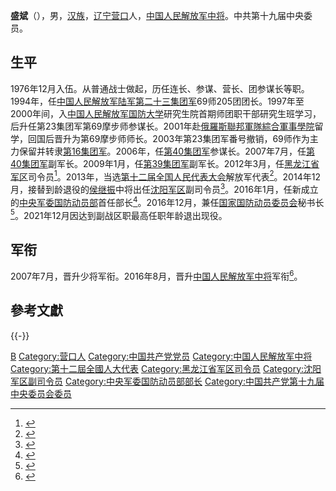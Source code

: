 {{中国人民解放军将领
|name = 盛斌
|image name = 
|width = 
|job = [[中央军委国防动员部|中央军委国防动员部]]部长
|period = 2016年1月至2021年12月
|birthname =
|other_names =
|foreign_names =
|english_names =
|Sex = 男
|date of birth = 1958年12月
|place of birth = {{PRC}}[[辽宁省|辽宁省]][[营口市|营口市]]
|date of death = 
|place of death = 
|nationality = {{PRC}}
|residence = {{PRC}}[[北京市|北京市]]
|languages = [[汉语|汉语]]
|height =
|weight =
|party = {{CPC}}
|rank = [[File:PLA_Lieutenant_General.svg|15px]][[中国人民解放军中将|中国人民解放军中将]]
|spouse = 
|relatives = 
|educate = 
* [[中国人民解放军国防大学|中国人民解放军国防大学]]
* [[俄羅斯聯邦軍隊綜合軍事學院|俄羅斯聯邦軍隊綜合軍事學院]]
|past = 
|work =
|award =
|rankrecord = 
* 2007年7月晋升[[中国人民解放军少将|少将]]军衔
* 2016年8月晋升[[中国人民解放军中将|中将]]军衔
}}
'''盛斌'''（{{bd|1958年|12月|}}），男，[[汉族|汉族]]，[[辽宁|辽宁]][[营口|营口]]人，[[中国人民解放军中将|中国人民解放军中将]]。中共第十九届中央委员。

== 生平 ==
1976年12月入伍。从普通战士做起，历任连长、参谋、营长、团参谋长等职。1994年，任[[中国人民解放军陆军第二十三集团军|中国人民解放军陆军第二十三集团军]]69师205团团长。1997年至2000年间，入[[中国人民解放军国防大学|中国人民解放军国防大学]]研究生院首期师团职干部研究生班学习，后升任第23集团军第69摩步师参谋长。2001年赴[[俄羅斯聯邦軍隊綜合軍事學院|俄羅斯聯邦軍隊綜合軍事學院]]留学，回国后晋升为第69摩步师师长。2003年第23集团军番号撤销，69师作为主力保留并转隶[[中国人民解放军陆军第七十八集团军|第16集团军]]。2006年，任[[中国人民解放军陆军第四十集团军|第40集团军]]参谋长。2007年7月，任[[中国人民解放军陆军第四十集团军|第40集团军]]副军长。2009年1月，任[[中国人民解放军陆军第七十九集团军|第39集团军]]副军长。2012年3月，任[[中国人民解放军黑龙江省军区|黑龙江省军区]]司令员<ref>{{cite news|url=http://www.oumil.com/article/zhenggong/5019.html|title=39集团军副军长盛斌少将升任黑龙江省军区司令员|date=2012-04-15|newspaper=华强军事网|accessdate=2014-02-19|deadurl=yes|archiveurl=https://web.archive.org/web/20140225105759/http://www.oumil.com/article/zhenggong/5019.html|archivedate=2014-02-25}}</ref>。2013年，当选[[第十二届全国人民代表大会|第十二届全国人民代表大会]]解放军代表<ref>{{cite news|url= http://210.82.31.1:8084/delegate/viewDelegate.action?dbid=122951|title=全国人大代表信息-盛斌|newspaper=全国人大网|accessdate=2013-04-05}}</ref>。2014年12月，接替到龄退役的[[侯继振|侯继振]]中将出任[[中国人民解放军沈阳军区|沈阳军区]]副司令员<ref>{{cite web|url=http://china.caixin.com/2015-01-04/100770713.html|title=接替侯继振 盛斌升任沈阳军区副司令员|accessdate=2015-01-04|date=2015-01-04|publisher=财新网|archive-date=2020-06-04|archive-url=https://web.archive.org/web/20200604223143/http://china.caixin.com/2015-01-04/100770713.html|dead-url=no}}</ref>。2016年1月，任新成立的[[中央军委国防动员部|中央军委国防动员部]]首任部长<ref>{{cite web|url=http://news.sina.com.cn/o/2016-01-12/doc-ifxnkkux1187407.shtml|title=中央军委15个职能部门 13部门主官确定|accessdate=2018-12-10|date=2016-01-12|publisher=新浪|archive-date=2020-06-04|archive-url=https://web.archive.org/web/20200604223152/http://news.sina.com.cn/o/2016-01-12/doc-ifxnkkux1187407.shtml|dead-url=no}}</ref>。2016年12月，兼任[[国家国防动员委员会|国家国防动员委员会]]秘书长<ref>{{cite news|url=https://www.thepaper.cn/newsDetail_forward_1574780|title=军委国防动员部部长盛斌兼任国家国防动员委员会秘书长|date=2016-12-06|newspaper=澎湃新闻|accessdate=2016-12-06|archive-date=2020-08-13|archive-url=https://web.archive.org/web/20200813120748/http://www.thepaper.cn/newsDetail_forward_1574780|dead-url=no}}</ref>。2021年12月因达到副战区职最高任职年龄退出现役。

== 军衔 ==
2007年7月，晋升少将军衔。2016年8月，晋升[[中国人民解放军中将|中国人民解放军中将]]军衔<ref>{{cite news|url=https://www.thepaper.cn/newsDetail_forward_1512738|title=军委国防动员部部长盛斌、政委朱生岭双双晋升中将军衔|date=2016-08-12|newspaper=澎湃新闻|accessdate=2016-08-12|archive-date=2020-10-22|archive-url=https://web.archive.org/web/20201022123037/http://www.thepaper.cn/newsDetail_forward_1512738|dead-url=no}}</ref>。

== 參考文獻 ==
{{reflist}}

{{-}}
{{start box}}
{{s-mil|pla}}
{{s-new}}
{{s-title|[[中央军委国防动员部|中央军委国防动员部]]部长|2016年1月－2021年12月}}
{{s-after|[[刘发庆|刘发庆]]}}
{{s-before|[[侯继振|侯继振]]}}
{{s-title|[[中国人民解放军沈阳军区|中国人民解放军沈阳军区]]副司令员|2014年12月－2015年12月}}
{{s-none|机构撤销}}
{{s-before|[[高潮_(少将)|高　潮]]}}
{{s-title|[[中国人民解放军黑龙江省军区|中国人民解放军黑龙江省军区]]司令员|2012年3月－2014年12月}}
{{s-after|[[李雷_(少将)|李　雷]]}}
{{s-off|prc}}
{{s-before|[[王冠中|王冠中]]}}
{{s-title|[[国家国防动员委员会|国家国防动员委员会]]秘书长|2016年12月－}}
{{s-inc}}
{{end box}}

{{Authority control}}
{{DEFAULTSORT:Sheng}}
[[Category:盛姓|B]]
[[Category:营口人|Category:营口人]]
[[Category:中国共产党党员|Category:中国共产党党员]]
[[Category:中国人民解放军中将|Category:中国人民解放军中将]]
[[Category:第十二屆全國人大代表|Category:第十二屆全國人大代表]]
[[Category:黑龙江省军区司令员|Category:黑龙江省军区司令员]]
[[Category:沈阳军区副司令员|Category:沈阳军区副司令员]]
[[Category:中央军委国防动员部部长|Category:中央军委国防动员部部长]]
[[Category:中国共产党第十九届中央委员会委员|Category:中国共产党第十九届中央委员会委员]]
